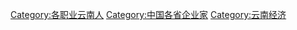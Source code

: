 [[Category:各职业云南人|Category:各职业云南人]]
[[Category:中国各省企业家|Category:中国各省企业家]]
[[Category:云南经济|Category:云南经济]]